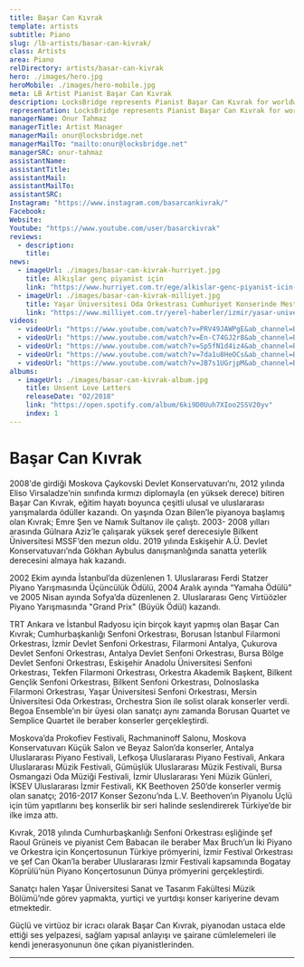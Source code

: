 ```yaml
---
title: Başar Can Kıvrak
template: artists
subtitle: Piano
slug: /lb-artists/basar-can-kivrak/
class: Artists
area: Piano
relDirectory: artists/basar-can-kivrak
hero: ./images/hero.jpg
heroMobile: ./images/hero-mobile.jpg
meta: LB Artist Pianist Başar Can Kıvrak
description: LocksBridge represents Pianist Başar Can Kıvrak for worldwide general management.
representation: LocksBridge represents Pianist Başar Can Kıvrak for worldwide general management.
managerName: Onur Tahmaz
managerTitle: Artist Manager
managerMail: onur@locksbridge.net
managerMailTo: "mailto:onur@locksbridge.net"
managerSRC: onur-tahmaz
assistantName:
assistantTitle:
assistantMail:
assistantMailTo:
assistantSRC:
Instagram: "https://www.instagram.com/basarcankivrak/"
Facebook:
Website:
Youtube: "https://www.youtube.com/user/basarckivrak"
reviews:
  - description:
    title:
news:
  - imageUrl: ./images/basar-can-kivrak-hurriyet.jpg
    title: Alkışlar genç piyanist için
    link: "https://www.hurriyet.com.tr/ege/alkislar-genc-piyanist-icin-22707742"
  - imageUrl: ./images/basar-can-kivrak-milliyet.jpg
    title: Yaşar Üniversitesi Oda Orkestrası Cumhuriyet Konserinde Mest Etti
    link: "https://www.milliyet.com.tr/yerel-haberler/izmir/yasar-universitesi-oda-orkestrasi-cumhuriyet-konserinde-mest-etti-13127963"
videos:
  - videoUrl: "https://www.youtube.com/watch?v=PRV49JAWPgE&ab_channel=BasarKivrak"
  - videoUrl: "https://www.youtube.com/watch?v=En-C74GJ2r8&ab_channel=BasarKivrak"
  - videoUrl: "https://www.youtube.com/watch?v=Sp5fN1d4iz4&ab_channel=BasarKivrak"
  - videoUrl: "https://www.youtube.com/watch?v=7da1u8HeOCs&ab_channel=BasarKivrak"
  - videoUrl: "https://www.youtube.com/watch?v=JB7s1UGrjpM&ab_channel=BasarKivrak"
albums:
  - imageUrl: ./images/basar-can-kivrak-album.jpg
    title: Unsent Love Letters
    releaseDate: "02/2018"
    link: "https://open.spotify.com/album/6ki9D0Uuh7XIoo2SSV20yv"
    index: 1
---
```

# Başar Can Kıvrak

2008'de girdiği Moskova Çaykovski Devlet Konservatuvarı’nı, 2012 yılında Eliso Virsaladze’nin sınıfında kırmızı diplomayla (en yüksek derece) bitiren Başar Can Kıvrak, eğitim hayatı boyunca çeşitli ulusal ve uluslararası yarışmalarda ödüller kazandı. On yaşında Ozan Bilen’le piyanoya başlamış olan Kıvrak; Emre Şen ve Namık Sultanov ile çalıştı. 2003- 2008 yılları arasında Gülnara Aziz’le çalışarak yüksek şeref derecesiyle Bilkent Üniversitesi MSSF’den mezun oldu. 2019 yılında Eskişehir A.Ü. Devlet Konservatuvarı’nda Gökhan Aybulus danışmanlığında sanatta yeterlik derecesini almaya hak kazandı.

2002 Ekim ayında İstanbul’da düzenlenen 1. Uluslararası Ferdi Statzer Piyano Yarışmasında Üçüncülük Ödülü, 2004 Aralık ayında “Yamaha Ödülü” ve 2005 Nisan ayında Sofya’da düzenlenen 2. Uluslararası Genç Virtüözler Piyano Yarışmasında "Grand Prix" (Büyük Ödül) kazandı.

TRT Ankara  ve İstanbul Radyosu için birçok kayıt yapmış olan Başar Can Kıvrak; Cumhurbaşkanlığı Senfoni Orkestrası, Borusan İstanbul Filarmoni Orkestrası, İzmir Devlet Senfoni Orkestrası, Filarmoni Antalya, Çukurova Devlet Senfoni Orkestrası, Antalya Devlet Senfoni Orkestrası, Bursa Bölge Devlet Senfoni Orkestrası, Eskişehir Anadolu Üniversitesi Senfoni Orkestrası, Tekfen Filarmoni Orkestrası, Orkestra Akademik Başkent, Bilkent Gençlik Senfoni Orkestrası, Bilkent Senfoni Orkestrası, Dolnoslaska Filarmoni Orkestrası, Yaşar Üniversitesi Senfoni Orkestrası, Mersin Üniversitesi Oda Orkestrası, Orchestra Sion ile solist olarak konserler verdi. Begoa Ensemble’ın bir üyesi olan sanatçı aynı zamanda Borusan Quartet ve Semplice Quartet ile beraber konserler gerçekleştirdi.

Moskova’da Prokofiev Festivali, Rachmaninoff Salonu, Moskova Konservatuvarı Küçük Salon ve Beyaz Salon’da konserler, Antalya Uluslararası Piyano Festivali, Lefkoşa Uluslararası Piyano Festivali, Ankara Uluslararası Müzik Festivali, Gümüşlük Uluslararası Müzik Festivali, Bursa Osmangazi Oda Müziği Festivali, İzmir Uluslararası Yeni Müzik Günleri, İKSEV Uluslararası İzmir Festivali, KK Beethoven 250’de konserler vermiş olan sanatçı; 2016-2017 Konser Sezonu’nda L.V. Beethoven’ın Piyanolu Üçlü için tüm yapıtlarını beş konserlik bir seri halinde seslendirerek Türkiye’de bir ilke imza attı.

Kıvrak, 2018 yılında Cumhurbaşkanlığı Senfoni Orkestrası eşliğinde şef Raoul Grüneis ve piyanist Cem Babacan ile beraber Max Bruch’un İki Piyano ve Orkestra için Konçertosunun Türkiye prömyerini, İzmir Festival Orkestrası ve şef Can Okan’la beraber Uluslararası İzmir Festivali kapsamında Bogatay Köprülü’nün Piyano Konçertosunun Dünya prömyerini gerçekleştirdi.

Sanatçı halen Yaşar Üniversitesi Sanat ve Tasarım Fakültesi Müzik Bölümü’nde görev yapmakta, yurtiçi ve yurtdışı konser kariyerine devam etmektedir.

Güçlü ve virtüoz bir icracı olarak Başar Can Kıvrak, piyanodan ustaca elde ettiği ses yelpazesi, sağlam yapısal anlayışı ve şairane cümlelemeleri ile kendi jenerasyonunun öne çıkan piyanistlerinden.

- - -
